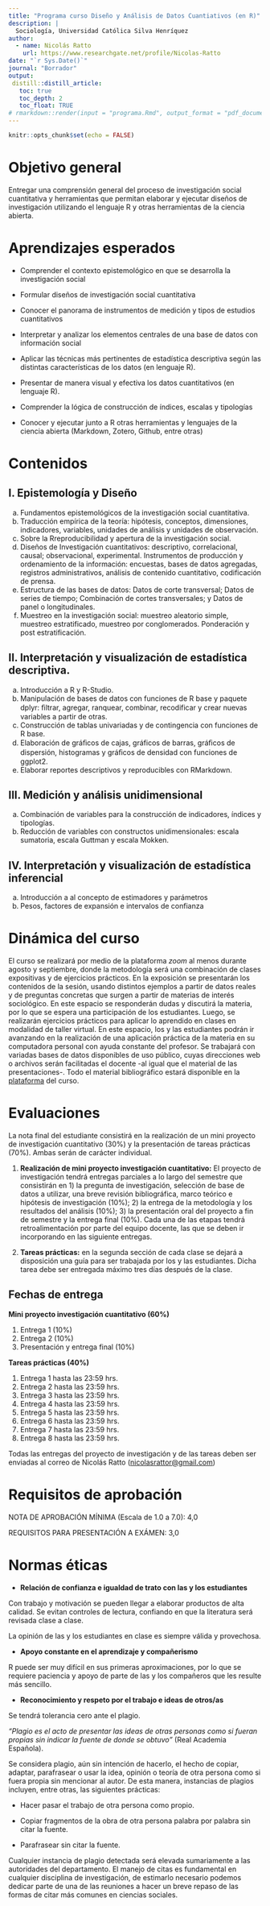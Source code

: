 ```yaml
---
title: "Programa curso Diseño y Análisis de Datos Cuantiativos (en R)"
description: |
  Sociología, Universidad Católica Silva Henríquez
author:
  - name: Nicolás Ratto
    url: https://www.researchgate.net/profile/Nicolas-Ratto 
date: "`r Sys.Date()`"
journal: "Borrador"
output: 
 distill::distill_article:
   toc: true
   toc_depth: 2
   toc_float: TRUE
# rmarkdown::render(input = "programa.Rmd", output_format = "pdf_document")
---
```


```r
knitr::opts_chunk$set(echo = FALSE)
```

# Objetivo general

Entregar una comprensión general del proceso de investigación social cuantitativa y herramientas que permitan elaborar y ejecutar diseños de investigación utilizando el lenguaje R y otras herramientas de la ciencia abierta.

# Aprendizajes esperados

+ Comprender el contexto epistemológico en que se desarrolla la investigación social

+ Formular diseños de investigación social cuantitativa

+ Conocer el panorama de instrumentos de medición y tipos de estudios cuantitativos

+ Interpretar y analizar los elementos centrales de una base de datos con información social

+ Aplicar las técnicas más pertinentes de estadística descriptiva según las distintas características de los datos (en lenguaje R).

+ Presentar de manera visual y efectiva los datos cuantitativos (en lenguaje R).

+ Comprender la lógica de construcción de índices, escalas y tipologías

+ Conocer y ejecutar junto a R otras herramientas y lenguajes de la ciencia abierta (Markdown, Zotero, Github, entre otras)


# Contenidos

## I. Epistemología y Diseño 

a.	Fundamentos epistemológicos de la investigación social cuantitativa.
b.	Traducción empírica de la teoría: hipótesis, conceptos, dimensiones, indicadores, variables, unidades de análisis y unidades de observación.
c.	Sobre la Rreproducibilidad y apertura de la investigación social.
d.	Diseños de Investigación cuantitativos: descriptivo, correlacional, causal; observacional,  experimental. Instrumentos de producción y ordenamiento de la información: encuestas, bases de datos agregadas, registros administrativos, análisis de contenido cuantitativo, codificación de prensa.
e.	Estructura de las bases de datos: Datos de corte transversal; Datos de series de tiempo; Combinación de cortes transversales; y Datos de panel o longitudinales.
f.	Muestreo en la investigación social: muestreo aleatorio simple, muestreo estratificado, muestreo por conglomerados. Ponderación y post estratificación. 

## II. Interpretación y visualización de estadística descriptiva.

a.	Introducción a R y R-Studio.
b.	Manipulación de bases de datos con funciones de R base y paquete dplyr: ﬁltrar, agregar, ranquear, combinar, recodificar y crear nuevas variables a partir de otras.
c.	Construcción de tablas univariadas y de contingencia con funciones de R base.
d.	Elaboración de gráﬁcos de cajas, gráficos de barras, gráﬁcos de dispersión, histogramas y gráﬁcos de densidad con funciones de ggplot2.
e.	Elaborar reportes descriptivos y reproducibles con RMarkdown. 

## III. Medición y análisis unidimensional

a. Combinación de variables para la construcción de indicadores, índices y tipologías.
b. Reducción de variables con constructos unidimensionales: escala sumatoria, escala Guttman y escala Mokken.

## IV. Interpretación y visualización de estadística inferencial

a. Introducción a al concepto de estimadores y parámetros
b. Pesos, factores de expansión e intervalos de confianza


# Dinámica del curso

El curso se realizará por medio de la plataforma *zoom* al menos durante agosto y septiembre, donde la metodología será una combinación de clases expositivas y de ejercicios prácticos. En la exposición se presentarán los contenidos de la sesión, usando distintos ejemplos a partir de datos reales y de preguntas concretas que surgen a partir de materias de interés sociológico. En este espacio se responderán dudas y discutirá la materia, por lo que se espera una participación de los estudiantes. Luego, se realizarán ejercicios prácticos para aplicar lo aprendido en clases en modalidad de taller virtual. En este espacio, los y las estudiantes podrán ir avanzando en la realización de una aplicación práctica de la materia en su computadora personal con ayuda constante del profesor. Se trabajará con variadas bases de datos disponibles de uso público, cuyas direcciones web o archivos serán facilitadas el docente -al igual que el material de las presentaciones-. Todo el material bibliográfico estará disponible en la [plataforma](https://mc1ush2021.netlify.app/) del curso.

# Evaluaciones

La nota final del estudiante consistirá en la realización de un mini proyecto de investigación cuantitativo (30%) y la presentación de tareas prácticas (70%). Ambas serán de carácter individual.

1. **Realización de mini proyecto investigación cuantitativo:** El proyecto de investigación tendrá entregas parciales a lo largo del semestre que consistirán en 1) la pregunta de investigación, selección de base de datos a utilizar, una breve revisión bibliográfica, marco teórico e hipótesis de investigación (10%); 2) la entrega de la metodología y los resultados del análisis (10%); 3) la presentación oral del proyecto a fin de semestre y la entrega final (10%). Cada una de las etapas tendrá retroalimentación por parte del equipo docente, las que se deben ir incorporando en las siguiente entregas. 

2. **Tareas prácticas:** en la segunda sección de cada clase se dejará a disposición una guía para ser trabajada por los y las estudiantes. Dicha tarea debe ser entregada máximo tres días después de la clase.


## Fechas de entrega

**Mini  proyecto investigación cuantitativo (60%)**

1) Entrega 1 (10%)
2) Entrega 2 (10%)
2) Presentación y entrega final (10%)

**Tareas prácticas (40%)**

1. Entrega 1 hasta las 23:59 hrs.
2. Entrega 2 hasta las 23:59 hrs.
3. Entrega 3 hasta las 23:59 hrs.
4. Entrega 4 hasta las 23:59 hrs.
5. Entrega 5 hasta las 23:59 hrs.
6. Entrega 6 hasta las 23:59 hrs.
7. Entrega 7 hasta las 23:59 hrs.
8. Entrega 8 hasta las 23:59 hrs.

Todas las entregas del proyecto de investigación y de las tareas deben ser enviadas al correo de Nicolás Ratto (<nicolasrattor@gmail.com>)



#	Requisitos de aprobación

NOTA DE APROBACIÓN MÍNIMA (Escala de 1.0 a 7.0): 4,0

REQUISITOS PARA PRESENTACIÓN A EXÁMEN: 3,0


# Normas éticas

+ **Relación de confianza e igualdad de trato con las y los estudiantes**

Con trabajo y motivación se pueden llegar a elaborar productos de alta calidad. Se evitan controles de lectura, confiando en que la literatura será revisada clase a clase. 

La opinión de las y los estudiantes en clase es siempre válida y provechosa. 

+ **Apoyo constante en el aprendizaje y compañerismo**

R puede ser muy difícil en sus primeras aproximaciones, por lo que se requiere paciencia y apoyo de parte de las y los compañeros que les resulte más sencillo. 

+ **Reconocimiento y respeto por el trabajo e ideas de otros/as**

Se tendrá tolerancia cero ante el plagio. 

*“Plagio es el acto de presentar las ideas de otras personas como si fueran propias sin indicar la fuente de donde se obtuvo”* (Real Academia Española). 

Se considera plagio, aún sin intención de hacerlo, el hecho de copiar, adaptar, parafrasear o usar la idea, opinión o teoría de otra persona como si fuera propia sin mencionar al autor. De esta manera, instancias de plagios incluyen, entre otras, las siguientes prácticas:

+ Hacer pasar el trabajo de otra persona como propio.

+ Copiar fragmentos de la obra de otra persona palabra por palabra sin citar la fuente.

+ Parafrasear sin citar la fuente.

Cualquier instancia de plagio detectada será elevada sumariamente a las autoridades del departamento. El manejo de citas es fundamental en cualquier disciplina de investigación, de estimarlo necesario podemos dedicar parte de una de las reuniones a hacer un breve repaso de las formas de citar más comunes en ciencias sociales. 



